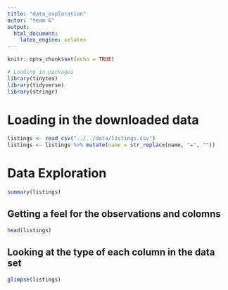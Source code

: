 ```yaml
---
title: "data_exploration"
autor: "team 6"
output:
  html_document:
    latex_engine: xelatex
---
```


```r
knitr::opts_chunk$set(echo = TRUE)
```


```r
# Loading in packages
library(tinytex)
library(tidyverse)
library(stringr)
```

# Loading in the downloaded data
```r
listings <- read_csv("../../data/listings.csv")
listings <- listings %>% mutate(name = str_replace(name, "★", ""))
```

# Data Exploration
```r
summary(listings)
```

## Getting a feel for the observations and colomns
```r
head(listings)
```

## Looking at the type of each column in the data set
```r
glimpse(listings)
```
